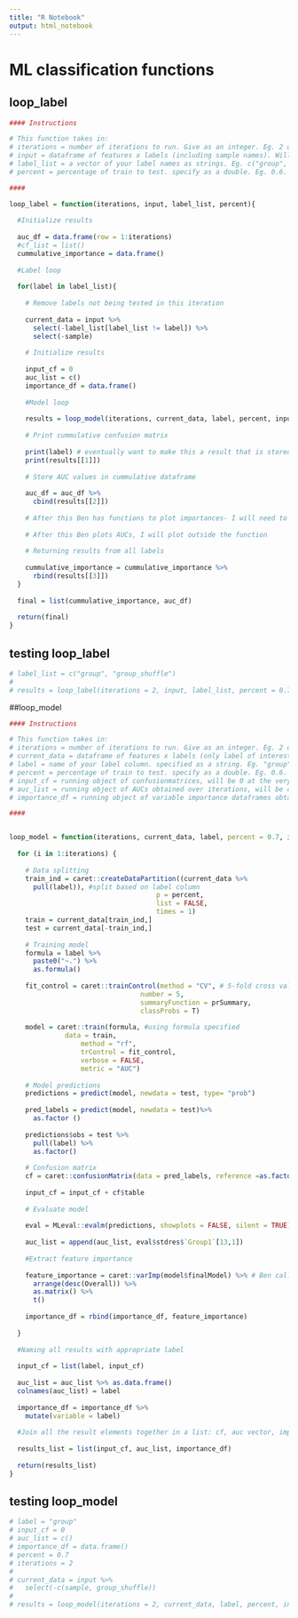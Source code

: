 ```yaml
---
title: "R Notebook"
output: html_notebook
---
```

# ML classification functions

## loop_label
```r
#### Instructions

# This function takes in:
# iterations = number of iterations to run. Give as an integer. Eg. 2 or 3 or 4
# input = dataframe of features x labels (including sample names). Will automatically drop sample names and take one label of interest at a time when running model
# label_list = a vector of your label names as strings. Eg. c("group", "group_shuffle")
# percent = percentage of train to test. specify as a double. Eg. 0.6.

####

loop_label = function(iterations, input, label_list, percent){
  
  #Initialize results
  
  auc_df = data.frame(row = 1:iterations)
  #cf_list = list()
  cummulative_importance = data.frame()
  
  #Label loop
  
  for(label in label_list){
    
    # Remove labels not being tested in this iteration
    
    current_data = input %>%
      select(-label_list[label_list != label]) %>%
      select(-sample)
  
    # Initialize results
    
    input_cf = 0
    auc_list = c()
    importance_df = data.frame()
  
    #Model loop
    
    results = loop_model(iterations, current_data, label, percent, input_cf, auc_list, importance_df)
    
    # Print cummulative confusion matrix
    
    print(label) # eventually want to make this a result that is stored instead of printing like this.
    print(results[[1]])
    
    # Store AUC values in cummulative dataframe
    
    auc_df = auc_df %>%
      cbind(results[[2]])
    
    # After this Ben has functions to plot importances- I will need to code.
    
    # After this Ben plots AUCs, I will plot outside the function
    
    # Returning results from all labels
    
    cummulative_importance = cummulative_importance %>%
      rbind(results[[3]])
  }
  
  final = list(cummulative_importance, auc_df)
  
  return(final)
}
```

## testing loop_label

```r
# label_list = c("group", "group_shuffle")
# 
# results = loop_label(iterations = 2, input, label_list, percent = 0.7)
```


##loop_model
```r
#### Instructions

# This function takes in:
# iterations = number of iterations to run. Give as an integer. Eg. 2 or 3 or 4
# current_data = dataframe of features x labels (only label of interest and no sample names).
# label = name of your label column. specified as a string. Eg. "group"
# percent = percentage of train to test. specify as a double. Eg. 0.6.
# input_cf = running object of confusionmatrices, will be 0 at the very start. Normally specified through loop_label. User will have to specify as 0 if running this function separately.
# auc_list = running object of AUCs obtained over iterations, will be c() at the very start. Normally specified through loop_label. User will have to specify as c() if running this function separately.
# importance_df = running object of variable importance dataframes obtained over iterations, will be data.frame() at the very start. Normally specified through loop_label. User will have to specify as data.frame() if running this function separately.

####


loop_model = function(iterations, current_data, label, percent = 0.7, input_cf, auc_list, importance_df){
  
  for (i in 1:iterations) {
    
    # Data splitting
    train_ind = caret::createDataPartition((current_data %>%
      pull(label)), #split based on label column
                                     p = percent,
                                     list = FALSE,
                                     times = 1)
    train = current_data[train_ind,]
    test = current_data[-train_ind,]
    
    # Training model
    formula = label %>%
      paste0("~.") %>%
      as.formula()
    
    fit_control = caret::trainControl(method = "CV", # 5-fold cross validation
                                 number = 5,
                                 summaryFunction = prSummary,
                                 classProbs = T)
    
    model = caret::train(formula, #using formula specified 
              data = train,
                  method = "rf",
                  trControl = fit_control,
                  verbose = FALSE, 
                  metric = "AUC")
    
    # Model predictions
    predictions = predict(model, newdata = test, type= "prob")
    
    pred_labels = predict(model, newdata = test)%>%
      as.factor ()
    
    predictions$obs = test %>%
      pull(label) %>%
      as.factor() 
    
    # Confusion matrix
    cf = caret::confusionMatrix(data = pred_labels, reference =as.factor(predictions$obs), mode = "prec_recall")
    
    input_cf = input_cf + cf$table
    
    # Evaluate model
    
    eval = MLeval::evalm(predictions, showplots = FALSE, silent = TRUE)
    
    auc_list = append(auc_list, eval$stdres$`Group1`[13,1])
    
    #Extract feature importance
    
    feature_importance = caret::varImp(model$finalModel) %>% # Ben calls this importances instead of final model but the rankings are exactly the same, only number value scale is different.
      arrange(desc(Overall)) %>%
      as.matrix() %>%
      t()
    
    importance_df = rbind(importance_df, feature_importance)
    
  }
  
  #Naming all results with appropriate label
  
  input_cf = list(label, input_cf)
  
  auc_list = auc_list %>% as.data.frame()
  colnames(auc_list) = label
  
  importance_df = importance_df %>%
    mutate(variable = label)
  
  #Join all the result elements together in a list: cf, auc vector, importance df
  
  results_list = list(input_cf, auc_list, importance_df)
  
  return(results_list) 
}
```

## testing loop_model

```r
# label = "group"
# input_cf = 0
# auc_list = c()
# importance_df = data.frame()
# percent = 0.7
# iterations = 2
# 
# current_data = input %>%
#   select(-c(sample, group_shuffle))
# 
# results = loop_model(iterations = 2, current_data, label, percent, input_cf, auc_list, importance_df)
```
